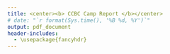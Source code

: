 ```yaml
---
title: <center><b> CCBC Camp Report </b></center>
# date: "`r format(Sys.time(), '%B %d, %Y')`"
output: pdf_document
header-includes:
  - \usepackage{fancyhdr}
---
```






